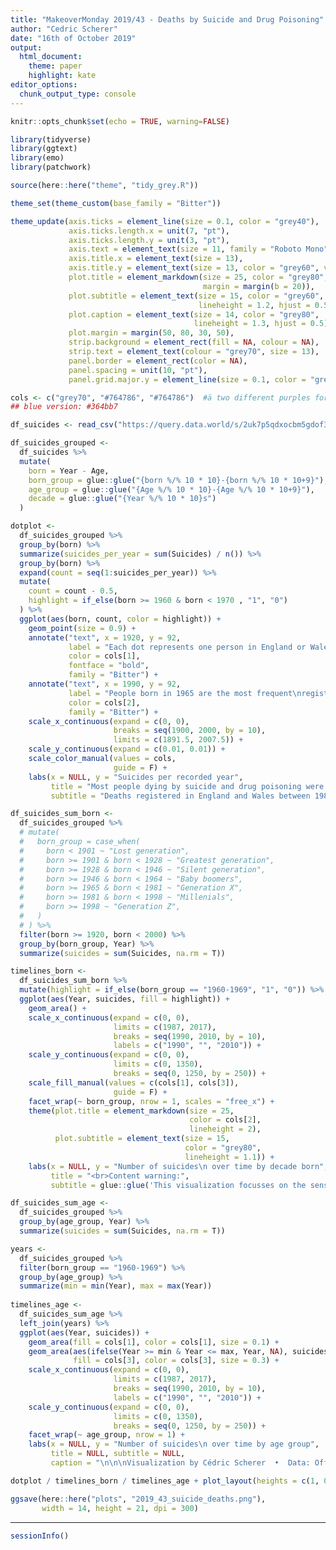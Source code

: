 ```yaml
---
title: "MakeoverMonday 2019/43 - Deaths by Suicide and Drug Poisoning"
author: "Cedric Scherer"
date: "16th of October 2019"
output:
  html_document:
    theme: paper
    highlight: kate
editor_options:
  chunk_output_type: console
---
```


```r
knitr::opts_chunk$set(echo = TRUE, warning=FALSE)
```

```r
library(tidyverse)
library(ggtext)
library(emo)
library(patchwork)

source(here::here("theme", "tidy_grey.R"))

theme_set(theme_custom(base_family = "Bitter"))

theme_update(axis.ticks = element_line(size = 0.1, color = "grey40"),
             axis.ticks.length.x = unit(7, "pt"), 
             axis.ticks.length.y = unit(3, "pt"), 
             axis.text = element_text(size = 11, family = "Roboto Mono", color = "grey60"),
             axis.title.x = element_text(size = 13),
             axis.title.y = element_text(size = 13, color = "grey60", vjust = 1),
             plot.title = element_markdown(size = 25, color = "grey80", hjust = 0.5,
                                           margin = margin(b = 20)),
             plot.subtitle = element_text(size = 15, color = "grey60", 
                                          lineheight = 1.2, hjust = 0.5),
             plot.caption = element_text(size = 14, color = "grey80", 
                                         lineheight = 1.3, hjust = 0.5),
             plot.margin = margin(50, 80, 30, 50),
             strip.background = element_rect(fill = NA, colour = NA), 
             strip.text = element_text(colour = "grey70", size = 13),  
             panel.border = element_rect(color = NA),
             panel.spacing = unit(10, "pt"), 
             panel.grid.major.y = element_line(size = 0.1, color = "grey40"))

cols <- c("grey70", "#764786", "#764786")  #ä two different purples for dotplot + text and area plots
## blue version: #364bb7
```

```r
df_suicides <- read_csv("https://query.data.world/s/2uk7p5qdxocbm5gdof3dntomnt3x5d")

df_suicides_grouped <-
  df_suicides %>% 
  mutate(
    born = Year - Age,
    born_group = glue::glue("{born %/% 10 * 10}-{born %/% 10 * 10+9}"),
    age_group = glue::glue("{Age %/% 10 * 10}-{Age %/% 10 * 10+9}"),
    decade = glue::glue("{Year %/% 10 * 10}s")
  )
```

```r
dotplot <-
  df_suicides_grouped %>% 
  group_by(born) %>% 
  summarize(suicides_per_year = sum(Suicides) / n()) %>% 
  group_by(born) %>% 
  expand(count = seq(1:suicides_per_year)) %>% 
  mutate(
    count = count - 0.5,
    highlight = if_else(born >= 1960 & born < 1970 , "1", "0")
  ) %>% 
  ggplot(aes(born, count, color = highlight)) +
    geom_point(size = 0.9) +
    annotate("text", x = 1920, y = 92, 
             label = "Each dot represents one person in England or Wales\n that dies by suicide or drug poisoning per year.",
             color = cols[1],
             fontface = "bold",
             family = "Bitter") +
    annotate("text", x = 1990, y = 92, 
             label = "People born in 1965 are the most frequent\nregistered age class with 111 deaths per year.",
             color = cols[2],
             family = "Bitter") +
    scale_x_continuous(expand = c(0, 0),
                       breaks = seq(1900, 2000, by = 10),
                       limits = c(1891.5, 2007.5)) +
    scale_y_continuous(expand = c(0.01, 0.01)) +
    scale_color_manual(values = cols, 
                       guide = F) +
    labs(x = NULL, y = "Suicides per recorded year",
         title = "Most people dying by suicide and drug poisoning were <span style='color:#764786'>born in the 60s</span>",
         subtitle = "Deaths registered in England and Wales between 1981 and 2017 by year of birth (top)\nas well as over time splitted by decade born (middle, not all decades shown) and age class (bottom).\n\n")
```

```r
df_suicides_sum_born <-
  df_suicides_grouped %>% 
  # mutate(
  #   born_group = case_when(
  #     born < 1901 ~ "Lost generation",
  #     born >= 1901 & born < 1928 ~ "Greatest generation",
  #     born >= 1928 & born < 1946 ~ "Silent generation",
  #     born >= 1946 & born < 1964 ~ "Baby boomers",
  #     born >= 1965 & born < 1981 ~ "Generation X",
  #     born >= 1981 & born < 1998 ~ "Millenials",
  #     born >= 1998 ~ "Generation Z",
  #   )
  # ) %>% 
  filter(born >= 1920, born < 2000) %>% 
  group_by(born_group, Year) %>% 
  summarize(suicides = sum(Suicides, na.rm = T))

timelines_born <- 
  df_suicides_sum_born %>% 
  mutate(highlight = if_else(born_group == "1960-1969", "1", "0")) %>% 
  ggplot(aes(Year, suicides, fill = highlight)) +
    geom_area() +
    scale_x_continuous(expand = c(0, 0), 
                       limits = c(1987, 2017),
                       breaks = seq(1990, 2010, by = 10),
                       labels = c("1990", "", "2010")) +
    scale_y_continuous(expand = c(0, 0),
                       limits = c(0, 1350),
                       breaks = seq(0, 1250, by = 250)) +
    scale_fill_manual(values = c(cols[1], cols[3]), 
                       guide = F) +
    facet_wrap(~ born_group, nrow = 1, scales = "free_x") +
    theme(plot.title = element_markdown(size = 25, 
                                        color = cols[2],
                                        lineheight = 2),
          plot.subtitle = element_text(size = 15, 
                                       color = "grey80",
                                       lineheight = 1.1)) +
    labs(x = NULL, y = "Number of suicides\n over time by decade born",
         title = "<br>Content warning:",
         subtitle = glue::glue('This visualization focusses on the sensitive topic of suicide.\nIf you or someone you know needs help, please contact Samaritans ({emo::ji("telephone_receiver")} 116 123 in the UK).\n\n\n\n\n\n'))
```

```r
df_suicides_sum_age <-
  df_suicides_grouped %>% 
  group_by(age_group, Year) %>% 
  summarize(suicides = sum(Suicides, na.rm = T))

years <- 
  df_suicides_grouped %>% 
  filter(born_group == "1960-1969") %>%
  group_by(age_group) %>% 
  summarize(min = min(Year), max = max(Year))
  
timelines_age <- 
  df_suicides_sum_age %>% 
  left_join(years) %>% 
  ggplot(aes(Year, suicides)) +
    geom_area(fill = cols[1], color = cols[1], size = 0.1) +
    geom_area(aes(ifelse(Year >= min & Year <= max, Year, NA), suicides),
              fill = cols[3], color = cols[3], size = 0.3) +
    scale_x_continuous(expand = c(0, 0),
                       limits = c(1987, 2017),
                       breaks = seq(1990, 2010, by = 10),
                       labels = c("1990", "", "2010")) +
    scale_y_continuous(expand = c(0, 0),
                       limits = c(0, 1350),
                       breaks = seq(0, 1250, by = 250)) +
    facet_wrap(~ age_group, nrow = 1) +
    labs(x = NULL, y = "Number of suicides\n over time by age group",
         title = NULL, subtitle = NULL,
         caption = "\n\n\nVisualization by Cédric Scherer  •  Data: Office for National Statistics")
```

```r
dotplot / timelines_born / timelines_age + plot_layout(heights = c(1, 0.4, 0.4))

ggsave(here::here("plots", "2019_43_suicide_deaths.png"), 
       width = 14, height = 21, dpi = 300)
```

***

```r
sessionInfo()
```
